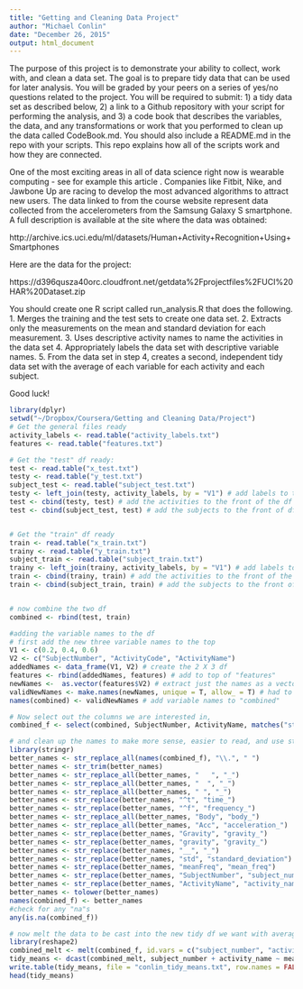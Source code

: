 ```yaml
---
title: "Getting and Cleaning Data Project"
author: "Michael Conlin"
date: "December 26, 2015"
output: html_document
---
```


The purpose of this project is to demonstrate your ability to collect, work with, and clean a data set. The goal is to prepare tidy data that can be used for later analysis. You will be graded by your peers on a series of yes/no questions related to the project. You will be required to submit: 1) a tidy data set as described below, 2) a link to a Github repository with your script for performing the analysis, and 3) a code book that describes the variables, the data, and any transformations or work that you performed to clean up the data called CodeBook.md. You should also include a README.md in the repo with your scripts. This repo explains how all of the scripts work and how they are connected.  

One of the most exciting areas in all of data science right now is wearable computing - see for example this article . Companies like Fitbit, Nike, and Jawbone Up are racing to develop the most advanced algorithms to attract new users. The data linked to from the course website represent data collected from the accelerometers from the Samsung Galaxy S smartphone. A full description is available at the site where the data was obtained: 

http://archive.ics.uci.edu/ml/datasets/Human+Activity+Recognition+Using+Smartphones 

Here are the data for the project: 

https://d396qusza40orc.cloudfront.net/getdata%2Fprojectfiles%2FUCI%20HAR%20Dataset.zip 

 You should create one R script called run_analysis.R that does the following. 
1. Merges the training and the test sets to create one data set.
2. Extracts only the measurements on the mean and standard deviation for each measurement. 
3. Uses descriptive activity names to name the activities in the data set
4. Appropriately labels the data set with descriptive variable names. 
5. From the data set in step 4, creates a second, independent tidy data set with the average of each variable for each activity and each subject.

Good luck!

```r
library(dplyr)
setwd("~/Dropbox/Coursera/Getting and Cleaning Data/Project")
# Get the general files ready
activity_labels <- read.table("activity_labels.txt")
features <- read.table("features.txt")

# Get the "test" df ready:
test <- read.table("x_test.txt")
testy <- read.table("y_test.txt")
subject_test <- read.table("subject_test.txt") 
testy <- left_join(testy, activity_labels, by = "V1") # add labels to the activities
test <- cbind(testy, test) # add the activities to the front of the df
test <- cbind(subject_test, test) # add the subjects to the front of df


# Get the "train" df ready
train <- read.table("x_train.txt")
trainy <- read.table("y_train.txt")
subject_train <- read.table("subject_train.txt")
trainy <- left_join(trainy, activity_labels, by = "V1") # add labels to the activities
train <- cbind(trainy, train) # add the activities to the front of the df
train <- cbind(subject_train, train) # add the subjects to the front of df


# now combine the two df
combined <- rbind(test, train)

#adding the variable names to the df
# first add the new three variable names to the top
V1 <- c(0.2, 0.4, 0.6)
V2 <- c("SubjectNumber", "ActivityCode", "ActivityName")
addedNames <- data_frame(V1, V2) # create the 2 X 3 df
features <- rbind(addedNames, features) # add to top of "features"
newNames <-  as.vector(features$V2) # extract just the names as a vector
validNewNames <- make.names(newNames, unique = T, allow_ = T) # had to make valid the names
names(combined) <- validNewNames # add variable names to "combined"

# Now select out the columns we are interested in, 
combined_f <- select(combined, SubjectNumber, ActivityName, matches("std()|mean()", ignore.case = TRUE))

# and clean up the names to make more sense, easier to read, and use standard r conventions
library(stringr)
better_names <- str_replace_all(names(combined_f), "\\.", " ")
better_names <- str_trim(better_names)
better_names <- str_replace_all(better_names, "   ", "_")
better_names <- str_replace_all(better_names, "  ", "_")
better_names <- str_replace_all(better_names, " ", "_")
better_names <- str_replace(better_names, "^t", "time_")
better_names <- str_replace(better_names, "^f", "frequency_")
better_names <- str_replace_all(better_names, "Body", "body_")
better_names <- str_replace_all(better_names, "Acc", "acceleration_")
better_names <- str_replace(better_names, "Gravity", "gravity_")
better_names <- str_replace(better_names, "gravity", "gravity_")
better_names <- str_replace(better_names, "__", "_")
better_names <- str_replace(better_names, "std", "standard_deviation")
better_names <- str_replace(better_names, "meanFreq", "mean_freq")
better_names <- str_replace(better_names, "SubjectNumber", "subject_number")
better_names <- str_replace(better_names, "ActivityName", "activity_name")
better_names <- tolower(better_names)
names(combined_f) <- better_names
#check for any "na"s
any(is.na(combined_f))

# now melt the data to be cast into the new tidy df we want with averages:
library(reshape2)
combined_melt <- melt(combined_f, id.vars = c("subject_number", "activity_name"), variable.name = "measurement")
tidy_means <- dcast(combined_melt, subject_number + activity_name ~ measurement, fun.aggregate = mean)
write.table(tidy_means, file = "conlin_tidy_means.txt", row.names = FALSE)
head(tidy_means)
```


